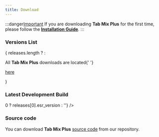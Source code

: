 ```yaml
---
title: Download
---
```



:::danger[Important]
If you are downloading **Tab Mix Plus** for the first time, please follow the [**Installation Guide**](/other/installation).
:::

### Versions List

{ releases.length
? <Download releases={releases} />
:<p class="mt-4">
All <b>Tab Mix Plus</b> downloads are located{' '}

  <a href="https://github.com/onemen/TabMixPlus/releases">here</a>
</p>
}

### Latest Development Build

<DevBuild devBuild={devBuild} esrVersion={releases.length > 0 ? releases[0].esr_version : ''} />

### Source code

You can download **Tab Mix Plus** [source code](https://github.com/onemen/TabMixPlus) from our repository.

[Important]: #
